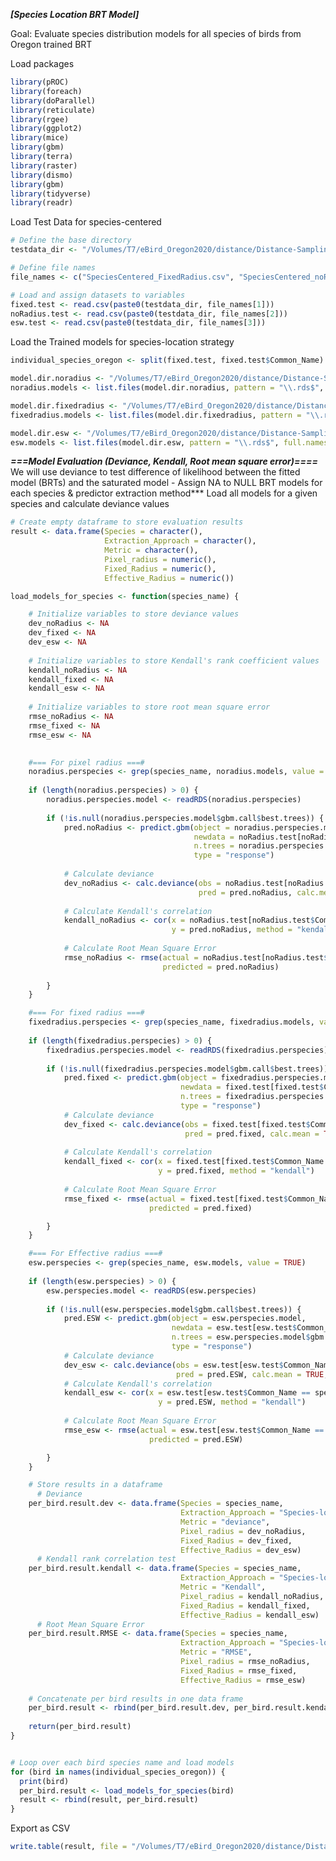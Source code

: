 ***[Species Location BRT Model]***

Goal: Evaluate species distribution models for all species of birds from Oregon trained BRT

Load packages
```r
library(pROC)
library(foreach)
library(doParallel)
library(reticulate)
library(rgee)
library(ggplot2)
library(mice)
library(gbm)
library(terra)
library(raster)
library(dismo)
library(gbm)
library(tidyverse)
library(readr)
```


Load Test Data for species-centered
```r
# Define the base directory
testdata_dir <- "/Volumes/T7/eBird_Oregon2020/distance/Distance-Sampling/BRT_train/TestData/SpeciesCentered/"

# Define file names
file_names <- c("SpeciesCentered_FixedRadius.csv", "SpeciesCentered_noRadius.csv", "SpeciesCentered_ESW.csv")

# Load and assign datasets to variables
fixed.test <- read.csv(paste0(testdata_dir, file_names[1]))
noRadius.test <- read.csv(paste0(testdata_dir, file_names[2]))
esw.test <- read.csv(paste0(testdata_dir, file_names[3]))


```

Load the Trained models for species-location strategy
```r
individual_species_oregon <- split(fixed.test, fixed.test$Common_Name)

model.dir.noradius <- "/Volumes/T7/eBird_Oregon2020/distance/Distance-Sampling/BRT_train/TrainedModel/SpeciesCentered/SpeciesCentered_NoRadius"
noradius.models <- list.files(model.dir.noradius, pattern = "\\.rds$", full.names = TRUE, recursive = TRUE)

model.dir.fixedradius <- "/Volumes/T7/eBird_Oregon2020/distance/Distance-Sampling/BRT_train/TrainedModel/SpeciesCentered/SpeciesCentered_FixedRadius"
fixedradius.models <- list.files(model.dir.fixedradius, pattern = "\\.rds$", full.names = TRUE, recursive = TRUE)

model.dir.esw <- "/Volumes/T7/eBird_Oregon2020/distance/Distance-Sampling/BRT_train/TrainedModel/SpeciesCentered/SpeciesCentered_ESW"
esw.models <- list.files(model.dir.esw, pattern = "\\.rds$", full.names = TRUE, recursive = TRUE)

```

***===Model Evaluation (Deviance, Kendall, Root mean square error)====***
We will use deviance to test difference of likelihood between the fitted model (BRTs) and the saturated model
- Assign NA to NULL BRT models for each species & predictor extraction method***
Load all models for a given species and calculate deviance values
```r

# Create empty dataframe to store evaluation results
result <- data.frame(Species = character(),
                     Extraction_Approach = character(),
                     Metric = character(),
                     Pixel_radius = numeric(),
                     Fixed_Radius = numeric(),
                     Effective_Radius = numeric())

load_models_for_species <- function(species_name) {

    # Initialize variables to store deviance values
    dev_noRadius <- NA
    dev_fixed <- NA
    dev_esw <- NA
    
    # Initialize variables to store Kendall's rank coefficient values
    kendall_noRadius <- NA
    kendall_fixed <- NA
    kendall_esw <- NA
    
    # Initialize variables to store root mean square error
    rmse_noRadius <- NA
    rmse_fixed <- NA
    rmse_esw <- NA

    
    #=== For pixel radius ===#
    noradius.perspecies <- grep(species_name, noradius.models, value = TRUE)
    
    if (length(noradius.perspecies) > 0) {
        noradius.perspecies.model <- readRDS(noradius.perspecies)
        
        if (!is.null(noradius.perspecies.model$gbm.call$best.trees)) {
            pred.noRadius <- predict.gbm(object = noradius.perspecies.model, 
                                         newdata = noRadius.test[noRadius.test$Common_Name == species_name, ],
                                         n.trees = noradius.perspecies.model$gbm.call$best.trees,
                                         type = "response")
            
            # Calculate deviance
            dev_noRadius <- calc.deviance(obs = noRadius.test[noRadius.test$Common_Name == species_name, ]$Occur, 
                                          pred = pred.noRadius, calc.mean = TRUE, family = "poisson")
            
            # Calculate Kendall's correlation
            kendall_noRadius <- cor(x = noRadius.test[noRadius.test$Common_Name == species_name, ]$Occur, 
                                    y = pred.noRadius, method = "kendall")
            
            # Calculate Root Mean Square Error
            rmse_noRadius <- rmse(actual = noRadius.test[noRadius.test$Common_Name == species_name, ]$Occur, 
                                  predicted = pred.noRadius)
            
        }
    }

    #=== For fixed radius ===#
    fixedradius.perspecies <- grep(species_name, fixedradius.models, value = TRUE)
    
    if (length(fixedradius.perspecies) > 0) {
        fixedradius.perspecies.model <- readRDS(fixedradius.perspecies)
        
        if (!is.null(fixedradius.perspecies.model$gbm.call$best.trees)) {
            pred.fixed <- predict.gbm(object = fixedradius.perspecies.model, 
                                      newdata = fixed.test[fixed.test$Common_Name == species_name, ],
                                      n.trees = fixedradius.perspecies.model$gbm.call$best.trees,
                                      type = "response")
            # Calculate deviance
            dev_fixed <- calc.deviance(obs = fixed.test[fixed.test$Common_Name == species_name, ]$Occur, 
                                       pred = pred.fixed, calc.mean = TRUE, family = "poisson")   
            
            # Calculate Kendall's correlation
            kendall_fixed <- cor(x = fixed.test[fixed.test$Common_Name == species_name, ]$Occur, 
                                 y = pred.fixed, method = "kendall")
            
            # Calculate Root Mean Square Error
            rmse_fixed <- rmse(actual = fixed.test[fixed.test$Common_Name == species_name, ]$Occur, 
                               predicted = pred.fixed)

        }
    }

    #=== For Effective radius ===#
    esw.perspecies <- grep(species_name, esw.models, value = TRUE)
    
    if (length(esw.perspecies) > 0) {
        esw.perspecies.model <- readRDS(esw.perspecies)
        
        if (!is.null(esw.perspecies.model$gbm.call$best.trees)) {
            pred.ESW <- predict.gbm(object = esw.perspecies.model, 
                                    newdata = esw.test[esw.test$Common_Name == species_name, ],
                                    n.trees = esw.perspecies.model$gbm.call$best.trees,
                                    type = "response")
            # Calculate deviance
            dev_esw <- calc.deviance(obs = esw.test[esw.test$Common_Name == species_name, ]$Occur, 
                                     pred = pred.ESW, calc.mean = TRUE, family = "poisson")   
            # Calculate Kendall's correlation
            kendall_esw <- cor(x = esw.test[esw.test$Common_Name == species_name, ]$Occur, 
                                 y = pred.ESW, method = "kendall")
            
            # Calculate Root Mean Square Error
            rmse_esw <- rmse(actual = esw.test[esw.test$Common_Name == species_name, ]$Occur, 
                               predicted = pred.ESW)

        }
    }

    # Store results in a dataframe
      # Deviance
    per_bird.result.dev <- data.frame(Species = species_name,
                                      Extraction_Approach = "Species-location Approach",
                                      Metric = "deviance",
                                      Pixel_radius = dev_noRadius,
                                      Fixed_Radius = dev_fixed,
                                      Effective_Radius = dev_esw)
      # Kendall rank correlation test
    per_bird.result.kendall <- data.frame(Species = species_name,
                                      Extraction_Approach = "Species-location Approach",
                                      Metric = "Kendall",
                                      Pixel_radius = kendall_noRadius,
                                      Fixed_Radius = kendall_fixed,
                                      Effective_Radius = kendall_esw)
      # Root Mean Square Error
    per_bird.result.RMSE <- data.frame(Species = species_name,
                                      Extraction_Approach = "Species-location Approach",
                                      Metric = "RMSE",
                                      Pixel_radius = rmse_noRadius,
                                      Fixed_Radius = rmse_fixed,
                                      Effective_Radius = rmse_esw)
    
    # Concatenate per bird results in one data frame
    per_bird.result <- rbind(per_bird.result.dev, per_bird.result.kendall, per_bird.result.RMSE)
    
    return(per_bird.result)
}


# Loop over each bird species name and load models
for (bird in names(individual_species_oregon)) {
  print(bird)
  per_bird.result <- load_models_for_species(bird)
  result <- rbind(result, per_bird.result)
}

```

Export as CSV
```r
write.table(result, file = "/Volumes/T7/eBird_Oregon2020/distance/Distance-Sampling/Evaluation/evalMetric-SpeciesLocation_Deviance.csv", sep = ",", row.names = FALSE, fileEncoding = "UTF-8")

```
